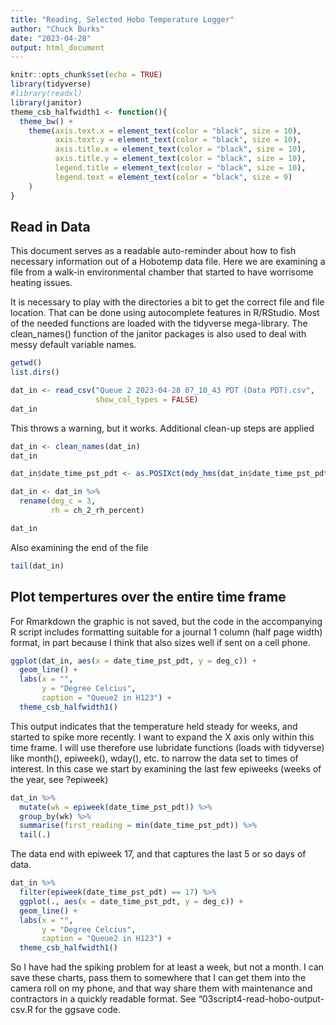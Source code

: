 ```yaml
---
title: "Reading, Selected Hobo Temperature Logger"
author: "Chuck Burks"
date: "2023-04-28"
output: html_document
---
```


```r
knitr::opts_chunk$set(echo = TRUE)
library(tidyverse)
#library(readxl)
library(janitor)
theme_csb_halfwidth1 <- function(){
  theme_bw() +
    theme(axis.text.x = element_text(color = "black", size = 10),
          axis.text.y = element_text(color = "black", size = 10),
          axis.title.x = element_text(color = "black", size = 10),
          axis.title.y = element_text(color = "black", size = 10),
          legend.title = element_text(color = "black", size = 10),
          legend.text = element_text(color = "black", size = 9)
    )
}
```

## Read in Data

This document serves as a readable auto-reminder about how to fish necessary
information out of a Hobotemp data file. Here we are examining a file from 
a walk-in environmental chamber that started to have worrisome heating issues.

It is necessary to play with the directories a bit to get the correct file and 
file location. That can be done using autocomplete features in R/RStudio. Most 
of the needed functions are loaded with the tidyverse mega-library. The
clean_names() function of the janitor packages is also used to deal with messy
default variable names.


```r
getwd()
list.dirs()
```

```r
dat_in <- read_csv("Queue 2 2023-04-28 07_10_43 PDT (Data PDT).csv",
                   show_col_types = FALSE)
dat_in
```

This throws a warning, but it works. Additional clean-up steps are applied

```r
dat_in <- clean_names(dat_in)
dat_in
```

```r
dat_in$date_time_pst_pdt <- as.POSIXct(mdy_hms(dat_in$date_time_pst_pdt))

dat_in <- dat_in %>% 
  rename(deg_c = 3,
         rh = ch_2_rh_percent)

dat_in
```

Also examining the end of the file

```r
tail(dat_in)
```

## Plot tempertures over the entire time frame

For Rmarkdown the graphic is not saved, but the code in the accompanying 
R script includes formatting suitable for a journal 1 column (half page width)
format, in part because I think that also sizes well if sent on a cell phone.

```r
ggplot(dat_in, aes(x = date_time_pst_pdt, y = deg_c)) +
  geom_line() +
  labs(x = "",
       y = "Degree Celcius",
       caption = "Queue2 in H123") +
  theme_csb_halfwidth1()
```
This output indicates that the temperature held steady for weeks, and started 
to spike more recently. I want to expand the X axis only within this
time frame. I will use therefore use lubridate functions (loads with tidyverse)
like month(), epiweek(), wday(), etc. to narrow the data set to times of 
interest. In this case we start by examining the last few epiweeks (weeks of 
the year, see ?epiweek)

```r
dat_in %>% 
  mutate(wk = epiweek(date_time_pst_pdt)) %>% 
  group_by(wk) %>% 
  summarise(first_reading = min(date_time_pst_pdt)) %>% 
  tail(.)
```

The data end with epiweek 17, and that captures the last 5 or so days of data.

```r
dat_in %>% 
  filter(epiweek(date_time_pst_pdt) == 17) %>% 
  ggplot(., aes(x = date_time_pst_pdt, y = deg_c)) +
  geom_line() +
  labs(x = "",
       y = "Degree Celcius",
       caption = "Queue2 in H123") +
  theme_csb_halfwidth1()
```
So I have had the spiking problem for at least a week, but not a month. 
I can save these charts, pass them to somewhere that I can get them into the 
camera roll on my phone, and that way share them with maintenance and 
contractors in a quickly readable format. See "03script4-read-hobo-output-csv.R
for the ggsave code.